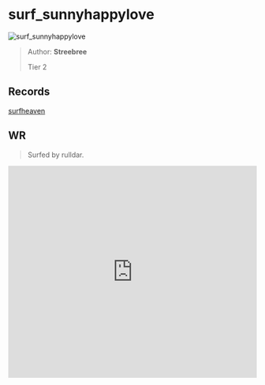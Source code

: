 
# surf_sunnyhappylove

![surf_sunnyhappylove](https://raw.githubusercontent.com/Sayt123/SurfMapPics/Maps-and-bonuses/csgo/surf_sunnyhappylove.jpg)

> Author: **Streebree**
>
> Tier 2

## Records

[surfheaven](https://surfheaven.eu/map/surf_sunnyhappylove)

## WR

> Surfed by rulldar.

<iframe
width="100%"
height="430"
src="https://www.youtube.com/embed/pWxGruZW1k8"
frameborder="0"
allow="accelerometer; autoplay; clipboard-write; encrypted-media; gyroscope; picture-in-picture"
allowFullScreen
/>

```md

[Surf Timer] - rulldar finished in 01:16:19 (WR -00:00:61). Improving by 00:00:89
[Surf Timer] - rulldar beat the map record! Rank: 1/3230

Previous WR holder: Caff


```
                